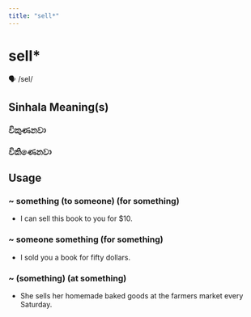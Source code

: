 ```yaml
---
title: "sell*"
---
```


# sell*

🗣️ /sel/

## Sinhala Meaning(s)

### විකුණනවා
### විකිණෙනවා

## Usage

### ~ something (to someone) (for something)

- I can sell this book to you for $10.


### ~ someone something (for something)

- I sold you a book for fifty dollars.


### ~ (something) (at something)

- She sells her homemade baked goods at the farmers market every Saturday.


